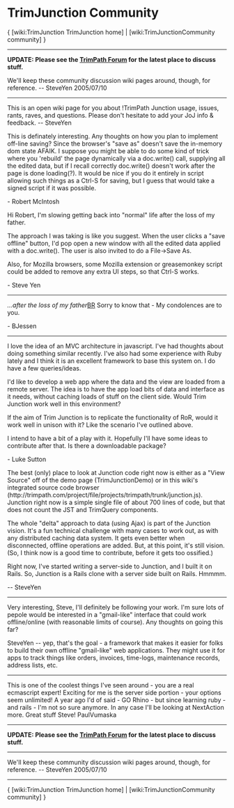 = TrimJunction Community =

{ [wiki:TrimJunction TrimJunction home] | [wiki:TrimJunctionCommunity community] }

----
'''UPDATE: Please see the [http://trimpath.com/forum/index.php TrimPath Forum] for the latest place to discuss stuff.'''

We'll keep these community discussion wiki pages around, though, for reference.  -- SteveYen 2005/07/10

----
This is an open wiki page for you about !TrimPath Junction usage, issues, rants, raves, and questions.  Please don't hesitate to add your JoJ info & feedback. -- SteveYen


This is definately interesting. Any thoughts on how you plan to implement off-line saving? Since the browser's "save as" doesn't save the in-memory dom state AFAIK. I suppose you might be able to do some kind of trick where you 'rebuild' the page dynamically via a doc.write() call, supplying all the edited data, but if I recall correctly doc.write() doesn't work after the page is done loading(?). It would be nice if you do it entirely in script allowing such things as a Ctrl-S for saving, but I guess that would take a signed script if it was possible.

- Robert McIntosh

Hi Robert, I'm slowing getting back into "normal" life after the loss of my father.

The approach I was taking is like you suggest.  When the user clicks a "save offline" button, I'd pop open a new window with all the edited data applied with a doc.write().  The user is also invited to do a File->Save As.

Also, for Mozilla browsers, some Mozilla extension or greasemonkey script could be added to remove any extra UI steps, so that Ctrl-S works. 

- Steve Yen

----

''...after the loss of my father''[[BR]]
Sorry to know that - My condolences are to you.

- BJessen

----

I love the idea of an MVC architecture in javascript. I've had thoughts about doing something similar recently. I've also had some experience with Ruby lately and I think it is an excellent framework to base this system on. I do have a few queries/ideas.

I'd like to develop a web app where the data and the view are loaded from a remote server. The idea is to have the app load bits of data and interface as it needs, without caching loads of stuff on the client side. Would Trim Junction work well in this environment?

If the aim of Trim Junction is to replicate the functionality of RoR, would it work well in unison with it? Like the scenario I've outlined above.

I intend to have a bit of a play with it. Hopefully I'll have some ideas to contribute after that. Is there a downloadable package?

- Luke Sutton

The best (only) place to look at Junction code right now is either as a "View Source" off of the demo page (TrimJunctionDemo) or in this wiki's integrated source code browser (http://trimpath.com/project/file/projects/trimpath/trunk/junction.js).  Junction right now is a simple single file of about 700 lines of code, but that does not count the JST and TrimQuery components.

The whole "delta" approach to data (using Ajax) is part of the Junction vision.  It's a fun technical challenge with many cases to work out, as with any distributed caching data system.  It gets even better when disconnected, offline operations are added.  But, at this point, it's still vision.  (So, I think now is a good time to contribute, before it gets too ossified.)

Right now, I've started writing a server-side to Junction, and I built it on Rails.  So, Junction is a Rails clone with a server side built on Rails.  Hmmmm.

-- SteveYen

----
Very interesting, Steve, I'll definitely be following your work. I'm sure lots of pepole would be interested in a "gmail-like" interface that could work offline/online (with reasonable limits of course). Any thoughts on going this far?

SteveYen -- yep, that's the goal - a framework that makes it easier for folks to build their own offline "gmail-like" web applications.  They might use it for apps to track things like orders, invoices, time-logs, maintenance records, address lists, etc.

----
This is one of the coolest things I've seen around - you are a real ecmascript expert! Exciting for me is the server side portion - your options seem unlimited! A year ago I'd of said - GO Rhino - but since learning ruby - and rails - I'm not so sure anymore. In any case I'll be looking at NextAction more. Great stuff Steve! PaulVumaska

----
'''UPDATE: Please see the [http://trimpath.com/forum/index.php TrimPath Forum] for the latest place to discuss stuff.'''

----
We'll keep these community discussion wiki pages around, though, for reference.  -- SteveYen 2005/07/10

----
{ [wiki:TrimJunction TrimJunction home] | [wiki:TrimJunctionCommunity community] }